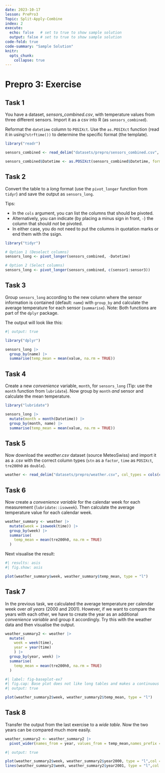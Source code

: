 ```yaml
---
date: 2023-10-17
lesson: PrePro3
Topic: Split-Apply-Combine
index: 2
execute:
  echo: false   # set to true to show sample solution
  output: false # set to true to show sample solution
code-fold: true
code-summary: "Sample Solution"
knitr:
  opts_chunk:
    collapse: true
---
```


# Prepro 3: Exercise

## Task 1

You have a dataset, *sensors_combined.csv*, with temperature values from three different sensors. Import it as a csv into R (as `sensors_combined`).

Reformat the `datetime` column to `POSIXct`. Use the `as.POSIXct` function (read it in using`?strftime())` to determine the specific format (the template).

```r
library("readr")

sensors_combined <- read_delim("datasets/prepro/sensors_combined.csv", ",")

sensors_combined$Datetime <- as.POSIXct(sensors_combined$Datetime, format = "%d%m%Y_%H%M")
```

## Task 2

Convert the table to a *long* format (use the `pivot_longer` function from `tidyr`) and save the output as `sensors_long`.

Tips:

- In the `cols` argument, you can list the columns that should be pivoted.
- Alternatively, you can indicate (by placing a minus sign in front, `-`) the column that should *not* be pivoted.
- In either case, you do not need to put the columns in quotation marks or end them with the `$`sign.

```r
library("tidyr")

# Option 1 (Deselect columns)
sensors_long <- pivot_longer(sensors_combined, -Datetime)

# Option 2 (Select columns)
sensors_long <- pivot_longer(sensors_combined, c(sensor1:sensor3))
```

## Task 3

Group `sensors_long` according to the new column where the sensor information is contained (default: `name`) with `group_by` and calculate the average temperature for each sensor (`summarise`). Note: Both functions are part of the `dplyr` package.

The output will look like this:

```r
#| output: true

library("dplyr")

sensors_long |>
  group_by(name) |>
  summarise(temp_mean = mean(value, na.rm = TRUE))
```

## Task 4

Create a new *convenience* variable, `month`, for `sensors_long` (Tip: use the `month` function from `lubridate`). Now group by `month` *and* sensor and calculate the mean temperature.

```r
library("lubridate")

sensors_long |>
  mutate(month = month(Datetime)) |>
  group_by(month, name) |>
  summarise(temp_mean = mean(value, na.rm = TRUE))
```

## Task 5

Now download the *weather.csv* dataset (source MeteoSwiss) and import it as a .csv with the correct column types (`stn` as a `factor`, `time` as `POSIXct`, `tre200h0` as `double`).

```r
weather <- read_delim("datasets/prepro/weather.csv", col_types = cols(col_factor(), col_datetime("%Y%m%d%H"), col_double()), ",")
```

## Task 6

Now create a *convenience variable* for the calendar week for each measurement (`lubridate::isoweek`). Then calculate the average temperature value for each calendar week.

```r
weather_summary <- weather |>
  mutate(week = isoweek(time)) |>
  group_by(week) |>
  summarise(
    temp_mean = mean(tre200h0, na.rm = TRUE)
  )
```

Next visualise the result:

```r
#| results: asis
#| fig.show: asis

plot(weather_summary$week, weather_summary$temp_mean, type = "l")
```

## Task 7

In the previous task, we calculated the average temperature per calendar week over *all years* (2000 and 2001). However, if we want to compare the years with each other, we have to create the year as an additional *convenience variable* and group it accordingly. Try this with the weather data and then visualise the output.

```r
weather_summary2 <- weather |>
  mutate(
    week = week(time),
    year = year(time)
    ) |>
  group_by(year, week) |>
  summarise(
    temp_mean = mean(tre200h0, na.rm = TRUE)
  )
```

```r
#| label: fig-baseplot-ex7
#| fig.cap: Base plot does not like long tables and makes a continuous line out of the two years
#| output: true

plot(weather_summary2$week, weather_summary2$temp_mean, type = "l")
```

## Task 8

Transfer the output from the last exercise to a *wide table*. Now the two years can be compared much more easily.

```r
weather_summary2 <- weather_summary2 |>
  pivot_wider(names_from = year, values_from = temp_mean,names_prefix = "year")
```

```r
#| output: true

plot(weather_summary2$week, weather_summary2$year2000, type = "l",col = "blue")
lines(weather_summary2$week, weather_summary2$year2001, type = "l",col = "red")
```
